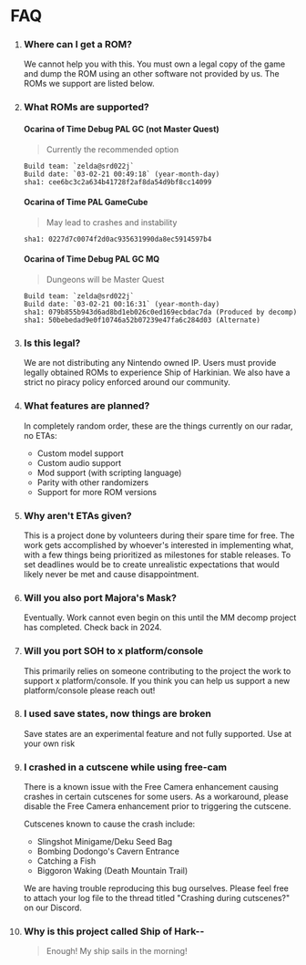 

<h1 className="text-center">FAQ</h1>

1. ### Where can I get a ROM?
    We cannot help you with this. You must own a legal copy of the game and dump the ROM using an
    other software not provided by us. The ROMs we support are listed below.

1. ### What ROMs are supported?
    #### Ocarina of Time Debug PAL GC (not Master Quest)
    > Currently the recommended option
    ```
    Build team: `zelda@srd022j`
    Build date: `03-02-21 00:49:18` (year-month-day)
    sha1: cee6bc3c2a634b41728f2af8da54d9bf8cc14099
    ```
    #### Ocarina of Time PAL GameCube
    > May lead to crashes and instability
    ```
    sha1: 0227d7c0074f2d0ac935631990da8ec5914597b4
    ```
    #### Ocarina of Time Debug PAL GC MQ
    > Dungeons will be Master Quest
    ```
    Build team: `zelda@srd022j`
    Build date: `03-02-21 00:16:31` (year-month-day)
    sha1: 079b855b943d6ad8bd1eb026c0ed169ecbdac7da (Produced by decomp)
    sha1: 50bebedad9e0f10746a52b07239e47fa6c284d03 (Alternate)
    ```

1. ### Is this legal?
    We are not distributing any Nintendo owned IP. Users must provide legally obtained ROMs to experience Ship of Harkinian. 
    We also have a strict no piracy policy enforced around our community.

1. ### What features are planned?
    In completely random order, these are the things currently on our radar, no ETAs:
    - Custom model support
    - Custom audio support
    - Mod support (with scripting language)
    - Parity with other randomizers
    - Support for more ROM versions

1. ### Why aren't ETAs given?
    This is a project done by volunteers during their spare time for free. The work gets accomplished by whoever's 
    interested in implementing what, with a few things being prioritized as milestones for stable releases. 
    To set deadlines would be to create unrealistic expectations that would likely never be met and cause disappointment.

1. ### Will you also port Majora's Mask?
    Eventually. Work cannot even begin on this until the MM decomp project has completed. Check back in 2024.

1. ### Will you port SOH to x platform/console
    This primarily relies on someone contributing to the project the work to support x platform/console. If you 
    think you can help us support a new platform/console please reach out!

1. ### I used save states, now things are broken
    Save states are an experimental feature and not fully supported. Use at your own risk

1. ### I crashed in a cutscene while using free-cam
    There is a known issue with the Free Camera enhancement causing crashes in certain cutscenes for some users. 
    As a workaround, please disable the Free Camera enhancement prior to triggering the cutscene.

    Cutscenes known to cause the crash include:
    - Slingshot Minigame/Deku Seed Bag
    - Bombing Dodongo's Cavern Entrance
    - Catching a Fish
    - Biggoron Waking (Death Mountain Trail)

    We are having trouble reproducing this bug ourselves. Please feel free to attach your log file to the thread titled
    "Crashing during cutscenes?" on our Discord.

1. ### Why is this project called Ship of Hark--
    > Enough! My ship sails in the morning! 
